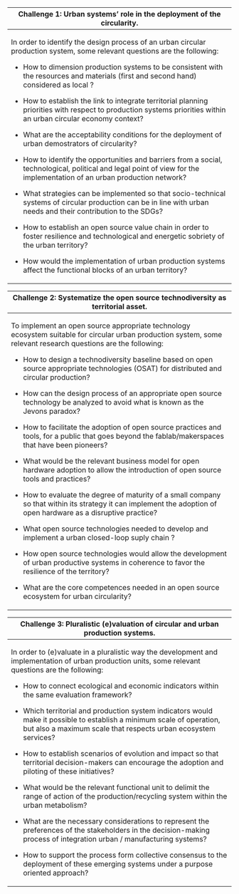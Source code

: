 +---------------------------------------------------------------------------------------------------------------------------------------------------------------------------+
| **Challenge 1: Urban systems' role in the deployment of the circularity.**                                                                                                |
+===========================================================================================================================================================================+
| In order to identify the design process of an urban circular production system, some relevant questions are the following:                                                |
|                                                                                                                                                                           |
| -   How to dimension production systems to be consistent with the resources and materials (first and second hand) considered as local ?                                   |
|                                                                                                                                                                           |
| -   How to establish the link to integrate territorial planning priorities with respect to production systems priorities within an urban circular economy context?        |
|                                                                                                                                                                           |
| -   What are the acceptability conditions for the deployment of urban demostrators of circularity?                                                                        |
|                                                                                                                                                                           |
| -   How to identify the opportunities and barriers from a social, technological, political and legal point of view for the implementation of an urban production network? |
|                                                                                                                                                                           |
| -   What strategies can be implemented so that socio-technical systems of circular production can be in line with urban needs and their contribution to the SDGs?         |
|                                                                                                                                                                           |
| -   How to establish an open source value chain in order to foster resilience and technological and energetic sobriety of the urban territory?                            |
|                                                                                                                                                                           |
| -   How would the implementation of urban production systems affect the functional blocks of an urban territory?                                                          |
+---------------------------------------------------------------------------------------------------------------------------------------------------------------------------+

+--------------------------------------------------------------------------------------------------------------------------------------------------------------------+
| **Challenge 2: Systematize the open source technodiversity as territorial asset.**                                                                                 |
+====================================================================================================================================================================+
| To implement an open source appropriate technology ecosystem suitable for circular urban production system, some relevant research questions are the following:    |
|                                                                                                                                                                    |
| -   How to design a technodiversity baseline based on open source appropriate technologies (OSAT) for distributed and circular production?                         |
|                                                                                                                                                                    |
| -   How can the design process of an appropriate open source technology be analyzed to avoid what is known as the Jevons paradox?                                  |
|                                                                                                                                                                    |
| -   How to facilitate the adoption of open source practices and tools, for a public that goes beyond the fablab/makerspaces that have been pioneers?               |
|                                                                                                                                                                    |
| -   What would be the relevant business model for open hardware adoption to allow the introduction of open source tools and practices?                             |
|                                                                                                                                                                    |
| -   How to evaluate the degree of maturity of a small company so that within its strategy it can implement the adoption of open hardware as a disruptive practice? |
|                                                                                                                                                                    |
| -   What open source technologies needed to develop and implement a urban closed-loop suply chain ?                                                                |
|                                                                                                                                                                    |
| -   How open source technologies would allow the development of urban productive systems in coherence to favor the resilience of the territory?                    |
|                                                                                                                                                                    |
| -   What are the core competences needed in an open source ecosystem for urban circularity?                                                                        |
+--------------------------------------------------------------------------------------------------------------------------------------------------------------------+

+-------------------------------------------------------------------------------------------------------------------------------------------------------------------------------------------+
| **Challenge 3: Pluralistic (e)valuation of circular and urban production systems.**                                                                                                       |
+===========================================================================================================================================================================================+
| In order to (e)valuate in a pluralistic way the development and implementation of urban production units, some relevant questions are the following:                                      |
|                                                                                                                                                                                           |
| -   How to connect ecological and economic indicators within the same evaluation framework?                                                                                               |
|                                                                                                                                                                                           |
| -   Which territorial and production system indicators would make it possible to establish a minimum scale of operation, but also a maximum scale that respects urban ecosystem services? |
|                                                                                                                                                                                           |
| -   How to establish scenarios of evolution and impact so that territorial decision-makers can encourage the adoption and piloting of these initiatives?                                  |
|                                                                                                                                                                                           |
| -   What would be the relevant functional unit to delimit the range of action of the production/recycling system within the urban metabolism?                                             |
|                                                                                                                                                                                           |
| -   What are the necessary considerations to represent the preferences of the stakeholders in the decision-making process of integration urban / manufacturing systems?                   |
|                                                                                                                                                                                           |
| -   How to support the process form collective consensus to the deployment of these emerging systems under a purpose oriented approach?                                                   |
+-------------------------------------------------------------------------------------------------------------------------------------------------------------------------------------------+
